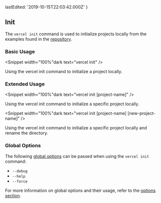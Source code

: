 
  lastEdited: '2019-10-15T22:03:42.000Z'
}

## Init

The `vercel init` command is used to initialize projects locally from the examples found in the [<ProductName /> repository](https://github.com/vercel/vercel/tree/master/examples).

### Basic Usage

<Snippet width="100%"dark text="vercel init" />
<Caption>Using the <InlineCode>vercel init</InlineCode> command to initialize a project locally.</Caption>

### Extended Usage

<Snippet width="100%"dark text="vercel init [project-name]" />
<Caption>Using the <InlineCode>vercel init</InlineCode> command to initialize a specific project locally.</Caption>

<Snippet width="100%"dark text="vercel init [project-name] [new-project-name]" />
<Caption>Using the <InlineCode>vercel init</InlineCode> command to initialize a specific project locally and rename the directory.</Caption>

### Global Options

The following [global options](#options) can be passed when using the `vercel init` command:

- `--debug`
- `--help`
- `--force`

For more information on global options and their usage, refer to the [options section](#options).
